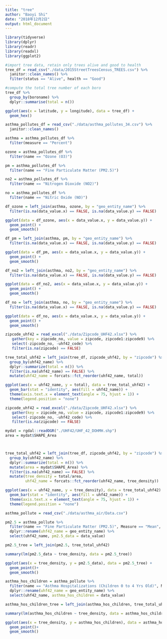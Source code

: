 ```yaml
---
title: "tree"
author: "Baoyi Shi"
date: "2018年12月2日"
output: html_document
---
```


```r
library(tidyverse)
library(dplyr)
library(readr)
library(readxl)
library(ggplot2)
```

```r
#import tree data, retain only trees alive and good to health
tree_df = read_csv("./data/2015StreetTreesCensus_TREES.csv") %>%
  janitor::clean_names() %>%
  filter(status == "Alive", health == "Good") 
```

```r
#compute the total tree number of each boro
tree_df %>%
  group_by(boroname) %>%
  dplyr::summarise(total = n()) 
```

```r
ggplot(aes(x = latitude, y = longitude), data = tree_df) +
  geom_hex()
```

```r
asthma_pollutes_df = read_csv("./data/asthma_pollutes_34.csv") %>%
  janitor::clean_names()

asthma = asthma_pollutes_df %>%
  filter(measure == "Percent")

ozone = asthma_pollutes_df %>%
  filter(name == "Ozone (O3)")

pm = asthma_pollutes_df %>%
  filter(name == "Fine Particulate Matter (PM2.5)")

no2 = asthma_pollutes_df %>%
  filter(name == "Nitrogen Dioxide (NO2)")

no = asthma_pollutes_df %>%
  filter(name == "Nitric Oxide (NO)")

df_ozone = left_join(asthma, ozone, by = "geo_entity_name") %>%
  filter(is.na(data_value.x) == FALSE, is.na(data_value.y) == FALSE)

ggplot(data = df_ozone, aes(x = data_value.x, y = data_value.y)) +
  geom_point() +
  geom_smooth()

df_pm = left_join(asthma, pm, by = "geo_entity_name") %>%
  filter(is.na(data_value.x) == FALSE, is.na(data_value.y) == FALSE)

ggplot(data = df_pm, aes(x = data_value.x, y = data_value.y)) +
  geom_point() +
  geom_smooth()

df_no2 = left_join(asthma, no2, by = "geo_entity_name") %>%
  filter(is.na(data_value.x) == FALSE, is.na(data_value.y) == FALSE)

ggplot(data = df_no2, aes(x = data_value.x, y = data_value.y)) +
  geom_point() +
  geom_smooth()

df_no = left_join(asthma, no, by = "geo_entity_name") %>%
  filter(is.na(data_value.x) == FALSE, is.na(data_value.y) == FALSE)

ggplot(data = df_no, aes(x = data_value.x, y = data_value.y)) +
  geom_point() +
  geom_smooth()
```

```r
zipcode_uhf42 = read_excel("./data/Zipcode_UHF42.xlsx") %>%
   gather(key = zipcode_no, value = zipcode, zipcode1:zipcode9) %>%
   select(-zipcode_no, -uhf42_code) %>%
   filter(is.na(zipcode) == FALSE)

tree_total_uhf42 = left_join(tree_df, zipcode_uhf42, by = "zipcode") %>%
  group_by(uhf42_name) %>%
  dplyr::summarize(total = n()) %>%
  filter(is.na(uhf42_name) == FALSE) %>%
  mutate(uhf42_name = forcats::fct_reorder(uhf42_name, total))

ggplot(aes(x = uhf42_name, y = total), data = tree_total_uhf42) +
  geom_bar(stat = "identity", aes(fill = uhf42_name)) +
  theme(axis.text.x = element_text(angle = 75, hjust = 1)) +
  theme(legend.position = "none")
```

```r
zipcode_uhf42 = read_excel("./data/Zipcode_UHF42.xlsx") %>%
   gather(key = zipcode_no, value = zipcode, zipcode1:zipcode9) %>%
   select(-zipcode_no, -uhf42_code) %>%
   filter(is.na(zipcode) == FALSE)

mydat = rgdal::readOGR("./UHF42/UHF_42_DOHMH.shp")
area = mydat$SHAPE_Area



tree_total_uhf42 = left_join(tree_df, zipcode_uhf42, by = "zipcode") %>%
  group_by(uhf42_name) %>%
  dplyr::summarize(total = n()) %>%
  mutate(area = mydat$SHAPE_Area) %>%
  filter(is.na(uhf42_name) == FALSE) %>%
  mutate(tree_density = total/area, 
         uhf42_name = forcats::fct_reorder(uhf42_name, tree_density))

ggplot(aes(x = uhf42_name, y = tree_density), data = tree_total_uhf42) +
  geom_bar(stat = "identity", aes(fill = uhf42_name)) +
  theme(axis.text.x = element_text(angle = 75, hjust = 1)) +
  theme(legend.position = "none")
```

```r
asthma_pollute = read_csv("./data/asthma_air/Data.csv")

pm2.5 = asthma_pollute %>%
  filter(name == "Fine Particulate Matter (PM2.5)", Measure == "Mean", year_description == "Annual Average 2015") %>%
  dplyr::rename(uhf42_name = geo_entity_name) %>%
  select(uhf42_name, pm2.5_data = data_value)

pm2.5_tree = left_join(pm2.5, tree_total_uhf42)

summary(lm(pm2.5_data ~ tree_density, data = pm2.5_tree))

ggplot(aes(x = tree_density, y = pm2.5_data), data = pm2.5_tree) +
  geom_point()+
  geom_smooth()

asthma_hos_children = asthma_pollute %>%
  filter(name == "Asthma Hospitalizations (Children 0 to 4 Yrs Old)", Measure == "Rate", year_description == "2015") %>%
  dplyr::rename(uhf42_name = geo_entity_name) %>%
  select(uhf42_name, asthma_hos_children = data_value)

asthma_hos_children_tree = left_join(asthma_hos_children, tree_total_uhf42)

summary(lm(asthma_hos_children ~ tree_density, data = asthma_hos_children_tree))

ggplot(aes(x = tree_density, y = asthma_hos_children), data = asthma_hos_children_tree) +
  geom_point()+
  geom_smooth()
```